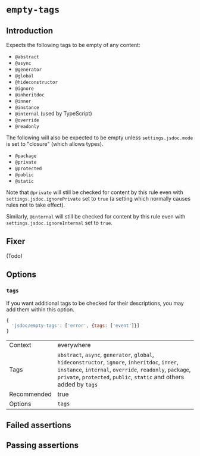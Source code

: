# `empty-tags`

## Introduction

Expects the following tags to be empty of any content:

- `@abstract`
- `@async`
- `@generator`
- `@global`
- `@hideconstructor`
- `@ignore`
- `@inheritdoc`
- `@inner`
- `@instance`
- `@internal` (used by TypeScript)
- `@override`
- `@readonly`

The following will also be expected to be empty unless `settings.jsdoc.mode`
is set to "closure" (which allows types).

- `@package`
- `@private`
- `@protected`
- `@public`
- `@static`

Note that `@private` will still be checked for content by this rule even with
`settings.jsdoc.ignorePrivate` set to `true` (a setting which normally
causes rules not to take effect).

Similarly, `@internal` will still be checked for content by this rule even with
`settings.jsdoc.ignoreInternal` set to `true`.

## Fixer

(Todo)

## Options

### `tags`

If you want additional tags to be checked for their descriptions, you may
add them within this option.

```js
{
  'jsdoc/empty-tags': ['error', {tags: ['event']}]
}
```

|||
|---|---|
|Context|everywhere|
|Tags| `abstract`, `async`, `generator`, `global`, `hideconstructor`, `ignore`, `inheritdoc`, `inner`, `instance`, `internal`, `override`, `readonly`, `package`, `private`, `protected`, `public`, `static` and others added by `tags`|
|Recommended|true|
|Options|`tags`|


## Failed assertions

<Assertions rule="emptyTags" />

## Passing assertions

<Assertions rule="emptyTags" passing />
